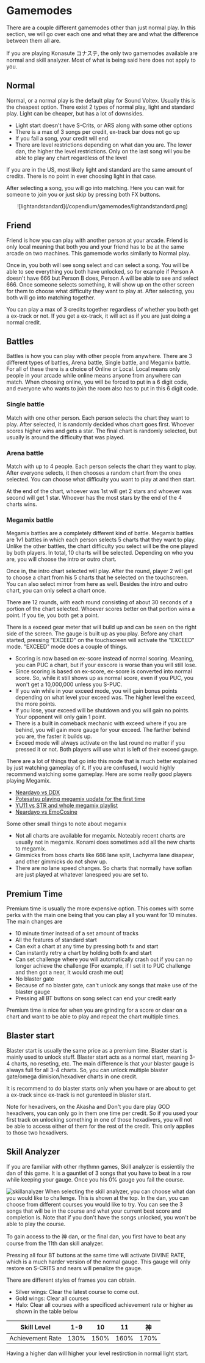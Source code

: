 
# Gamemodes
There are a couple different gamemodes other than just normal play. In this section, we will go over each one and what they are and what the difference between them all are.

<Callout>If you are playing Konasute コナステ, the only two gamemodes available are normal and skill analyzer. Most of what is being said here does not apply to you.</Callout>
## Normal
Normal, or a normal play is the default play for Sound Voltex. Usually this is
the cheapest option. There exist 2 types of normal play, light and standard
play. Light can be cheaper, but has a lot of downsides. 
- Light start doesn't have S-Crits, or ARS along with some other options
- There is a max of 3 songs per credit, ex-track bar does not go up
- If you fail a song, your credit will end
- There are level restrictions depending on what dan you are. The lower dan, the higher the level restrictions. Only on the last song will you be able to play any chart regardless of the level

If you are in the US, most likely light and standard are the same amount of credits. There is no point in ever choosing light in that case.

After selecting a song, you will go into matching. Here you can wait for someone to join you or just skip by pressing both FX buttons.
<br/>
<center>
![lightandstandard](/copendium/gamemodes/lightandstandard.png)
</center>

## Friend
Friend is how you can play with another person at your arcade. Friend is only
local meaning that both you and your friend has to be at the same arcade on two
machines. This gamemode works similarly to Normal play. 

Once in, you both will see song select and can select a song. You will be able to 
see everything you both have unlocked, so for example if Person A doesn't have 666 
but Person B does, Person A will be able to see and select 666. Once someone
selects something, it will show up on the other screen for them to choose what
difficulty they want to play at. After selecting, you both will go into matching
together. 

You can play a max of 3 credits together regardless of whether you both get a ex-track or not. If you get a ex-track, it will act as if you are just doing a normal credit.

## Battles
Battles is how you can play with other people from anywhere. There are 3
different types of battles, Arena battle, Single battle, and Megamix battle. For
all of these there is a choice of Online or Local. Local means only people in
your arcade while online means anyone from anywhere can match. When choosing
online, you will be forced to put in a 6 digit code, and everyone who wants to
join the room also has to put in this 6 digit code.

### Single battle
Match with one other person. Each person selects the chart they want to play. After selected, it is randomly decided whos chart goes first. Whoever scores higher wins and gets a star. The final chart is randomly selected, but usually is around the difficulty that was played. 

### Arena battle
Match with up to 4 people. Each person selects the chart they want to play. After everyone selects, it then chooses a random chart from the ones selected. You can choose what difficulty you want to play at and then start. 

At the end of the chart, whoever was 1st will get 2 stars and whoever was second will get 1 star. Whoever has the most stars by the end of the 4 charts wins. 

### Megamix battle
Megamix battles are a completely different kind of battle. Megamix battles are
1v1 battles in which each person selects 5 charts that they want to play. Unlike
the other battles, the chart difficulty you select will be the one played by
both players. In total, 10 charts will be selected. Depending on who you are,
you will choose the intro or outro chart. 

Once in, the intro chart selected will play. After the round, player 2 will get
to choose a chart from his 5 charts that he selected on the touchscreen. You can
also select mirror from here as well. Besides the intro and outro chart, you can
only select a chart once.

There are 12 rounds, with each round consisting of about 30 seconds of a portion of the chart selected. Whoever scores better on that portion wins a point. If you tie, you both get a point.

There is a exceed gear meter that will build up and can be seen on the right side of the screen. The gauge is built up as you play. Before any chart started, pressing "EXCEED" on the touchscreen will activate the "EXCEED" mode. "EXCEED" mode does a couple of things.
- Scoring is now based on ex-score instead of normal scoring. Meaning, you can PUC a chart, but if your exscore is worse than you will still lose.
- Since scoring is based on ex-score, ex-score is converted into normal score. So, while it still shows up as normal score, even if you PUC, you won't get a 10,000,000 unless you S-PUC.
- If you win while in your exceed mode, you will gain bonus points depending on what level your exceed was. The higher level the exceed, the more points.
- If you lose, your exceed will be shutdown and you will gain no points. Your opponent will only gain 1 point.
- There is a built in comeback mechanic with exceed where if you are behind, you will gain more gauge for your exceed. The farther behind you are, the faster it builds up.
- Exceed mode will always activate on the last round no matter if you pressed it or not. Both players will use what is left of their exceed gauge.

There are a lot of things that go into this mode that is much better explained
by just watching gameplay of it. If you are confused, I would highly recommend
watching some gameplay. Here are some really good players playing Megamix.

- [Neardayo vs DDX](https://www.youtube.com/watch?v=hYB8O1esX_4)
- [Potesatsu playing megamix update for the first time](https://www.youtube.com/watch?v=SHUrTmyRAiQ)
- [YU11 vs STR and whole megamix playlist](https://www.youtube.com/watch?v=LrQgOXj6BbM&list=PLx9MzlxDs2fywFGg2OV0hBfbsSRhiXkav)
- [Neardayo vs EmoCosine](https://www.youtube.com/watch?v=rrPheTslzck)

Some other small things to note about megamix
- Not all charts are available for megamix. Noteably recent charts are usually not in megamix. Konami does sometimes add all the new charts to megamix.
- Gimmicks from boss charts like 666 lane split, Lachyrma lane disapear, and other gimmicks do not show up.
- There are no lane speed changes. So charts that normally have soflan are just played at whatever lanespeed you are set to.

## Premium Time
Premium time is usually the more expensive option. This comes with some perks with the main one being that you can play all you want for 10 minutes. The main changes are
- 10 minute timer instead of a set amount of tracks
- All the features of standard start
- Can exit a chart at any time by pressing both fx and start
- Can instantly retry a chart by holding both fx and start
- Can set challenge where you will automatically crash out if you can no longer achieve the challenge (For example, if I set it to PUC challenge and then got a near, It would crash me out)
- No blaster gate
- Because of no blaster gate, can't unlock any songs that make use of the blaster gauge
- Pressing all BT buttons on song select can end your credit early

Premium time is nice for when you are grinding for a score or clear on a chart and want to be able to play and repeat the chart multiple times.

## Blaster start
Blaster start is usually the same price as a premium time. Blaster start is
mainly used to unlock stuff. Blaster start acts as a normal start, meaning 3-4
charts, no reseting, etc. The main difference is that your blaster gauge is
always full for all 3-4 charts. So, you can unlock multiple blaster gate/omega
dimision/hexadiver charts in one credit.

It is recommend to do blaster starts only when you have or are about to get a ex-track since ex-track is not gurenteed in blaster start.

Note for hexadivers, on the Akasha and Don't you dare play GOD hexadivers, you
can only go in them one time per credit. So if you used your first track on
unlocking something in one of those hexadivers, you will not be able to access
either of them for the rest of the credit. This only applies to those two
hexadivers.

## Skill Analyzer
If you are familiar with other rhythmn games, Skill analyzer is essientily the dan of this game. It is a gauntlet of 3 songs that you have to beat in a row while keeping your gauge. Once you his 0% gauge you fail the course.

![skillanalyzer](/copendium/gamemodes/skillanalyzer.jpg)
When selecting the skill analyzer, you can choose what dan you would like to
challenge. This is shown at the top. In the dan, you can choose from different
courses you would like to try. You can see the 3 songs that will be in the
course and what your current best score and completion is. Note that if you
don't have the songs unlocked, you won't be able to play the course.

To gain access to the 神 dan, or the final dan, you first have to beat any course from the 11th dan skill analyzer.

Pressing all four BT buttons at the same time will activate DIVINE RATE, which is a much harder version of the normal gauge. This gauge will only restore on S-CRITS and nears will penalize the gauge.

There are different styles of frames you can obtain. 
- Silver wings: Clear the latest course to come out.
- Gold wings: Clear all courses
- Halo: Clear all courses with a specificed achievement rate or higher as shown in the table below

| Skill Level | 1-9 | 10 | 11 | 神 |
|:---:|:-----:|:----:|:----:|:----:|
|Achievement Rate| 130% | 150% | 160% | 170% |

Having a higher dan will higher your level restirction in normal light start.





